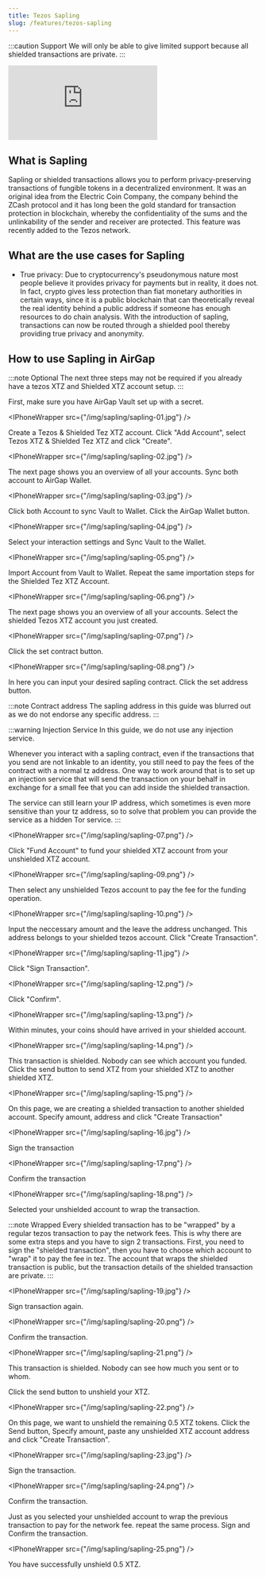 ```yaml
---
title: Tezos Sapling
slug: /features/tezos-sapling
---
```



:::caution Support
We will only be able to give limited support because all shielded transactions are private.
:::

<div class="yt-container">
  <iframe
    class="yt-video"
    src="https://www.youtube.com/embed/CIxoMVp774o"
    frameborder="0"
    allowfullscreen
  ></iframe>
</div>

## What is Sapling

Sapling or shielded transactions allows you to perform privacy-preserving transactions of fungible tokens in a decentralized environment. It was an original idea from the Electric Coin Company, the company behind the ZCash protocol and it has long been the gold standard for transaction protection in blockchain, whereby the confidentiality of the sums and the unlinkability of the sender and receiver are protected. This feature was recently added to the Tezos network.

## What are the use cases for Sapling

- True privacy: Due to cryptocurrency's pseudonymous nature most people believe it provides privacy for payments but in reality, it does not. In fact, crypto gives less protection than fiat monetary authorities in certain ways, since it is a public blockchain that can theoretically reveal the real identity behind a public address if someone has enough resources to do chain analysis. With the introduction of sapling, transactions can now be routed through a shielded pool thereby providing true privacy and anonymity.

## How to use Sapling in AirGap

:::note Optional
The next three steps may not be required if you already have a tezos XTZ and Shielded XTZ account setup.
:::

First, make sure you have AirGap Vault set up with a secret.

<IPhoneWrapper src={"/img/sapling/sapling-01.jpg"} />

Create a Tezos & Shielded Tez XTZ account. Click "Add Account", select Tezos XTZ & Shielded Tez XTZ and click "Create".

<IPhoneWrapper src={"/img/sapling/sapling-02.jpg"} />

The next page shows you an overview of all your accounts. Sync both account to AirGap Wallet.

<IPhoneWrapper src={"/img/sapling/sapling-03.jpg"} />

Click both Account to sync Vault to Wallet. Click the AirGap Wallet button.

<IPhoneWrapper src={"/img/sapling/sapling-04.jpg"} />

Select your interaction settings and Sync Vault to the Wallet.

<IPhoneWrapper src={"/img/sapling/sapling-05.png"} />

Import Account from Vault to Wallet. Repeat the same importation steps for the Shielded Tez XTZ Account.

<IPhoneWrapper src={"/img/sapling/sapling-06.png"} />

The next page shows you an overview of all your accounts. Select the shielded Tezos XTZ account you just created.

<IPhoneWrapper src={"/img/sapling/sapling-07.png"} />

Click the set contract button. 

<IPhoneWrapper src={"/img/sapling/sapling-08.png"} />

In here you can input your desired sapling contract. Click the set address button.

:::note Contract address
The sapling address in this guide was blurred out as we do not endorse any specific address.
:::

:::warning Injection Service
In this guide, we do not use any injection service.

Whenever you interact with a sapling contract, even if the transactions that you send are not linkable to an identity, you still need to pay the fees of the contract with a normal tz address. One way to work around that is to set up an injection service that will send the transaction on your behalf in exchange for a small fee that you can add inside the shielded transaction.

The service can still learn your IP address, which sometimes is even more sensitive than your tz address, so to solve that problem you can provide the service as a hidden Tor service.
:::

<IPhoneWrapper src={"/img/sapling/sapling-07.png"} />

Click "Fund Account" to fund your shielded XTZ account from your unshielded XTZ account.

<IPhoneWrapper src={"/img/sapling/sapling-09.png"} />

Then select any unshielded Tezos account to pay the fee for the funding operation.

<IPhoneWrapper src={"/img/sapling/sapling-10.png"} />

Input the neccessary amount and the leave the address unchanged. This address belongs to your shielded tezos account.
Click "Create Transaction".

<IPhoneWrapper src={"/img/sapling/sapling-11.jpg"} />

Click "Sign Transaction".

<IPhoneWrapper src={"/img/sapling/sapling-12.png"} />

Click "Confirm".

<IPhoneWrapper src={"/img/sapling/sapling-13.png"} />

Within minutes, your coins should have arrived in your shielded account.

<IPhoneWrapper src={"/img/sapling/sapling-14.png"} />

This transaction is shielded. Nobody can see which account you funded.
Click the send button to send XTZ from your shielded XTZ to another shielded XTZ. 

<IPhoneWrapper src={"/img/sapling/sapling-15.png"} />

On this page, we are creating a shielded transaction to another shielded account.
Specify amount, address and click "Create Transaction"

<IPhoneWrapper src={"/img/sapling/sapling-16.jpg"} />

Sign the transaction

<IPhoneWrapper src={"/img/sapling/sapling-17.png"} />

Confirm the transaction

<IPhoneWrapper src={"/img/sapling/sapling-18.png"} />

Selected your unshielded account to wrap the transaction.

:::note Wrapped
Every shielded transaction has to be "wrapped" by a regular tezos transaction to pay the network fees. This is why there are some extra steps and you have to sign 2 transactions. First, you need to sign the "shielded transaction", then you have to choose which account to "wrap" it to pay the fee in tez. The account that wraps the shielded transaction is public, but the transaction details of the shielded transaction are private.
:::

<IPhoneWrapper src={"/img/sapling/sapling-19.jpg"} />

Sign transaction again.

<IPhoneWrapper src={"/img/sapling/sapling-20.png"} />

Confirm the transaction.

<IPhoneWrapper src={"/img/sapling/sapling-21.png"} />

This transaction is shielded. Nobody can see how much you sent or to whom.

Click the send button to unshield your XTZ.


<IPhoneWrapper src={"/img/sapling/sapling-22.png"} />

On this page, we want to unshield the remaining 0.5 XTZ tokens. Click the Send button, Specify amount, paste any unshielded XTZ account address and click "Create Transaction".

<IPhoneWrapper src={"/img/sapling/sapling-23.jpg"} />

Sign the transaction.

<IPhoneWrapper src={"/img/sapling/sapling-24.png"} />

Confirm the transaction. 

Just as you selected your unshielded account to wrap the previous transaction to pay for the network fee. repeat the same process. Sign and Confirm the transaction.

<IPhoneWrapper src={"/img/sapling/sapling-25.png"} />

You have successfully unshield 0.5 XTZ.
